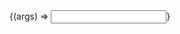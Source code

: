 
<Meta title="Components/Input" />

<Canvas>
  <Story
    name="Default"
    args={{
      id: 'testform',
      label: 'A label',
      placeholder: 'John Doe',
      type: 'text',
    }}
  >
    {(args) => <Input {...args} />}
  </Story>
</Canvas>
